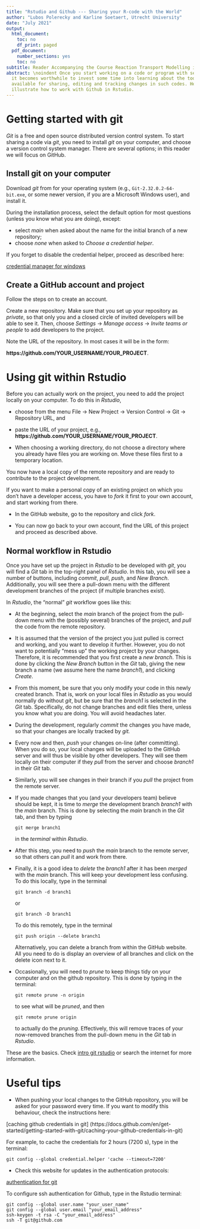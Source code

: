 ```yaml
---
title: "Rstudio and Github --- Sharing your R-code with the World"
author: "Lubos Polerecky and Karline Soetaert, Utrecht University"
date: "July 2021"
output:
  html_document:
    toc: no
    df_print: paged
  pdf_document:
    number_sections: yes
    toc: no
subtitle: Reader Accompanying the Course Reaction Transport Modelling in the Hydrosphere
abstract: \noindent Once you start working on a code or program with several people,
  it becomes worthwhile to invest some time into learning about the tools that are
  available for sharing, editing and tracking changes in such codes. Here, we briefly
  illustrate how to work with Github in Rstudio.
---
```


# Getting started with git

*Git* is a free and open source distributed version control system.  To start sharing a code via *git*, you need to install *git* on your computer, and choose a version control system manager. There are several options; in this reader we will focus on GitHub.

## Install git on your computer

Download *git* from \url{https://git-scm.com/downloads} for your operating system (e.g., ``Git-2.32.0.2-64-bit.exe``, or some newer version, if you are a Microsoft Windows user), and install it. 

During the installation process, select the default option for most questions (unless you know what you are doing), except:

  - select *main* when asked about the name for the initial branch of a new repository;
  - choose *none* when asked to *Choose a credential helper*.
  
If you forget to disable the credential helper, proceed as described here:

[credential manager for windows](https://stackoverflow.com/questions/37182847/how-to-disable-git-credential-manager-for-windows)
  
## Create a GitHub account and project

Follow the steps on \url{https://github.com/} to create an account.

Create a new repository. Make sure that you set up your repository as *private*, so that only you and a closed circle of invited developers will be able to see it. Then, choose *Settings* $\rightarrow$ *Manage access* $\rightarrow$ *Invite teams or people* to add developers to the project. 

Note the URL of the repository. In most cases it will be in the form:

**https://github.com/YOUR_USERNAME/YOUR_PROJECT**.

# Using git within Rstudio

Before you can actually work on the project, you need to add the project locally on your computer. To do this in *Rstudio*, 

* choose from the menu File $\rightarrow$ New Project $\rightarrow$ Version Control $\rightarrow$ Git $\rightarrow$ Repository URL, and

* paste the URL of your project, e.g., **https://github.com/YOUR_USERNAME/YOUR_PROJECT**.

* When choosing a working directory, do not choose a directory where you already have files you are working on. Move these files first to a temporary location.

You now have a local copy of the remote repository and are ready to contribute to the project development.

If you want to make a personal copy of an existing project on which you don't have a developer access, you have to *fork* it first to your own account, and start working from there. 

* In the GitHub website, go to the repository and click *fork*.

* You can now go back to your own account, find the URL of this project and proceed as described above.

## Normal workflow in Rstudio

Once you have set up the project in *Rstudio* to be developed with *git*, you will find a *Git* tab in the top-right panel of *Rstudio*. In this tab, you will see a number of buttons, including *commit*, *pull*, *push*, and *New Branch*. Additionally, you will see there a pull-down menu with the different development branches of the project (if multiple branches exist). 

In *Rstudio*, the "normal" *git* workflow goes like this:

- At the beginning, select the *main* branch of the project from the pull-down menu with the (possibly several) branches of the project, and *pull* the code from the remote repository.

- It is assumed that the version of the project you just pulled is correct and working, and you want to develop it further. However, you do not want to potentially "mess up" the working project by your changes. Therefore, it is recommended that you first create a *new branch*. This is done by clicking the *New Branch* button in the *Git* tab, giving the new branch a name (we assume here the name *branch1*), and clicking *Create*.

- From this moment, be sure that you only modify your code in this newly created branch. That is, work on your local files in *Rstudio* as you would normally do without *git*, but be sure that the *branch1* is selected in the *Git* tab. Specifically, do not change branches and edit files there, unless you know what you are doing. You will avoid headaches later.

- During the development, regularly *commit* the changes you have made, so that your changes are locally tracked by *git.*

- Every now and then, *push* your changes on-line (after committing). When you do so, your local changes will be uploaded to the GitHub server and will thus be visible by other developers. They will see them locally on their computer if they *pull* from the server and choose *branch1* in their *Git* tab.

- Similarly, you will see changes in their branch if you *pull* the project from the remote server.

- If you made changes that you (and your developers team) believe should be kept, it is time to *merge* the development branch *branch1* with the *main* branch. This is done by selecting the *main* branch in the *Git* tab, and then by typing 

  ``git merge branch1``

  in the *terminal* within *Rstudio*.\footnote{You can find the terminal in the lower-left tab of \emph{Rstudio}. Do not confuse the terminal with the R-console.}

- After this step, you need to *push* the *main* branch to the remote server, so that others can *pull* it and work from there.

- Finally, it is a good idea to *delete* the *branch1* after it has been *merged* with the *main* branch. This will keep your development less confusing. To do this locally, type in the terminal

  ``git branch -d branch1``

  or 

  ``git branch -D branch1``
  
  To do this remotely, type in the terminal
  
  ``git push origin --delete branch1``
  
  Alternatively, you can delete a branch from within the GitHub website. All you need to do is display an overview of all branches and click on the delete icon next to it.

- Occasionally, you will need to *prune* to keep things tidy on your computer and on the github repository. This is done by typing in the terminal:

  ``git remote prune -n origin``
  
  to see what will be *pruned*, and then
  
  ``git remote prune origin``

  to actually do the *pruning*. Effectively, this will remove traces of your now-removed branches from the pull-down menu in the *Git* tab in *Rstudio*.

These are the basics. Check 
[intro git rstudio](https://r-bio.github.io/intro-git-rstudio/) 
or search the internet for more information.

# Useful tips

* When pushing your local changes to the GitHub repository, you will be asked for your password every time. If you want to modify this behaviour, check the instructions here: 

[caching github credentials in git] (https://docs.github.com/en/get-started/getting-started-with-git/caching-your-github-credentials-in-git)

  For example, to cache the credentials for 2 hours (7200 s), type in the terminal:

  ``git config --global credential.helper 'cache --timeout=7200'``

* Check this website for updates in the authentication protocols:

[authentication for git](https://github.blog/2020-12-15-token-authentication-requirements-for-git-operations/)

  To configure ssh authentication for Github, type in the Rstudio terminal:
```
git config --global user.name "your_user_name"
git config --global user.email "your_email_address"
ssh-keygen -t rsa -C "your_email_address"
ssh -T git@github.com
```
